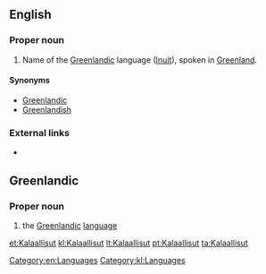 {{also|kalaallisut}}
==English==
{{wikipedia}}
===Proper noun===
{{en-proper noun}}

# Name of the [[Greenlandic]] language ([[Inuit]]), spoken in [[Greenland]].

====Synonyms====
* [[Greenlandic]]
* [[Greenlandish]]

===External links===
* {{ISO 639|link=Ethnologue|1code=kl|code=kal}}

[[Category:en:Languages]]

==Greenlandic==

===Proper noun===
{{infl|kl|proper noun}}

# the [[Greenlandic]] [[language]]

[[Category:kl:Languages]]


[[et:Kalaallisut]]
[[kl:Kalaallisut]]
[[lt:Kalaallisut]]
[[pt:Kalaallisut]]
[[ta:Kalaallisut]]